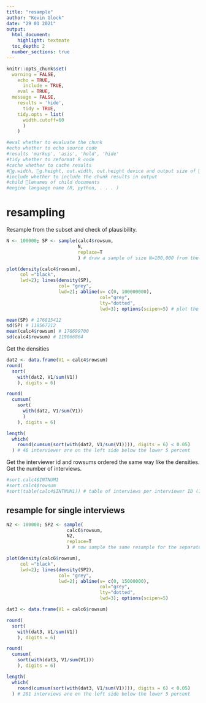 ```yaml
---
title: "resample"
author: "Kevin Glock"
date: "29 01 2021"
output:
  html_document:
    highlight: textmate
  toc_depth: 2
  number_sections: true
---
```


```r
knitr::opts_chunk$set(
  warning = FALSE,
    echo = TRUE,
      include = TRUE,
    eval = TRUE,
  message = FALSE,
    results = 'hide',
      tidy = TRUE,
    tidy.opts = list(
      width.cutoff=60
      )
    )

#eval whether to evaluate the chunk
#echo whether to echo source code
#results 'markup', 'asis', 'hold', 'hide'
#tidy whether to reformat R code
#cache whether to cache results
#g.width, g.height, out.width, out.height device and output size of gures
#include whether to include the chunk results in output
#child lenames of child documents
#engine language name (R, python, . . . )
```


# resampling


Resample from the subset and check of plausibility.

```r
N <- 100000; SP <- sample(calc4$rowsum,
                          N, 
                          replace=T
                          ) # draw a sample of size N=100,000 from the aggregated rowsums

plot(density(calc4$rowsum), 
     col ="black", 
     lwd=2); lines(density(SP), 
                   col= "grey",
                   lwd=2); abline(v= c(0, 100000000),
                                  col="grey",
                                  lty="dotted",
                                  lwd=3); options(scipen=5) # plot the density of the original rowsums and the resampled ones

mean(SP) # 176815412
sd(SP) # 118567212
mean(calc4$rowsum) # 176699700
sd(calc4$rowsum) # 119066864
```


Get the densities

```r
dat2 <- data.frame(V1 = calc4$rowsum)
round(
  sort(
    with(dat2, V1/sum(V1))
    ), digits = 6)

round(
  cumsum(
    sort(
      with(dat2, V1/sum(V1))
      )
    ), digits = 6)

length(
  which(
    round(cumsum(sort(with(dat2, V1/sum(V1)))), digits = 6) < 0.05)
  ) # 46 interviewer are on the left side below the lower 5 percent
```


Get the interviewer id and rowsums ordered the same way like the densities.
Get the number of interviews.

```r
#sort.calc4$INTNUM1
#sort.calc4$rowsum
#sort(table(calc4$INTNUM1)) # table of interviews per interviewer ID (193 interviewer)
```


## resample for single interviews


```r
N2 <- 100000; SP2 <- sample(
                      calc6$rowsum,
                      N2,
                      replace=T
                      ) # now sample the same resample for the separated interviews

plot(density(calc6$rowsum),
     col ="black",
     lwd=2); lines(density(SP2),
                   col= "grey",
                   lwd=2); abline(v= c(0, 15000000),
                                  col="grey",
                                  lty="dotted",
                                  lwd=3); options(scipen=5)

dat3 <- data.frame(V1 = calc6$rowsum)

round(
  sort(
    with(dat3, V1/sum(V1))
    ), digits = 6)

round(
  cumsum(
    sort(with(dat3, V1/sum(V1)))
    ), digits = 6)

length(
  which(
    round(cumsum(sort(with(dat3, V1/sum(V1)))), digits = 6) < 0.05)
  ) # 281 interviews are on the left side below the lower 5 percent
```

